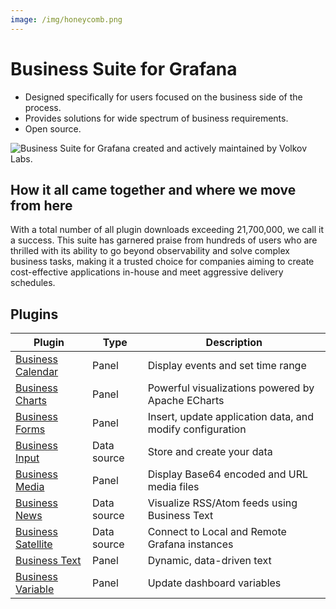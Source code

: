 ```yaml
---
image: /img/honeycomb.png
---
```



# Business Suite for Grafana

- Designed specifically for users focused on the business side of the process.
- Provides solutions for wide spectrum of business requirements.
- Open source.

<Image
  title="Business Suite for Grafana created and actively maintained by Volkov Labs."
  src="/img/honeycomb.png"
/>

## How it all came together and where we move from here

With a total number of all plugin downloads exceeding 21,700,000, we call it a success. This suite has garnered praise from hundreds of users who are thrilled with its ability to go beyond observability and solve complex business tasks, making it a trusted choice for companies aiming to create cost-effective applications in-house and meet aggressive delivery schedules.

<BlogPost id="business-suite-20240802" />

## Plugins

| Plugin                                            | Type        | Description                                               |
| ------------------------------------------------- | ----------- | --------------------------------------------------------- |
| [Business Calendar](business-calendar)            | Panel       | Display events and set time range                         |
| [Business Charts](business-charts)                | Panel       | Powerful visualizations powered by Apache ECharts         |
| [Business Forms](volkovlabs-form-panel)           | Panel       | Insert, update application data, and modify configuration |
| [Business Input](volkovlabs-static-datasource)    | Data source | Store and create your data                                |
| [Business Media](business-media)                  | Panel       | Display Base64 encoded and URL media files                |
| [Business News](volkovlabs-rss-datasource)        | Data source | Visualize RSS/Atom feeds using Business Text              |
| [Business Satellite](volkovlabs-grapi-datasource) | Data source | Connect to Local and Remote Grafana instances             |
| [Business Text](business-text)                    | Panel       | Dynamic, data-driven text                                 |
| [Business Variable](volkovlabs-variable-panel)    | Panel       | Update dashboard variables                                |

<Feedback />
